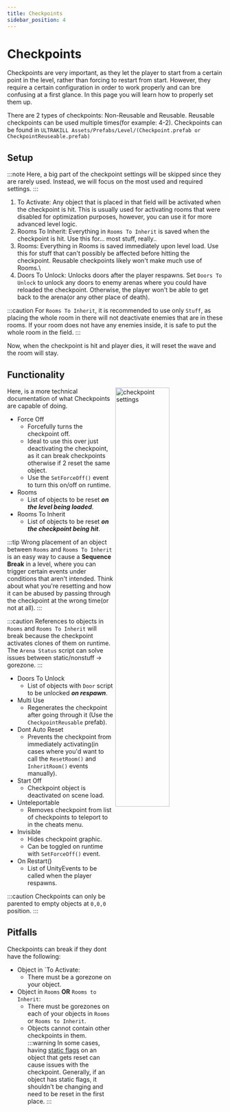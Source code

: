 ```yaml
---
title: Checkpoints
sidebar_position: 4
---
```

# Checkpoints

Checkpoints are very important, as they let the player to start from a certain point in the level, rather than forcing to restart from start. However, they require a certain configuration in order to work properly and can bre confusing at a first glance. In this page you will learn how to properly set them up.

There are 2 types of checkpoints: Non-Reusable and Reusable. Reusable checkpoints can be used multiple times(for example: 4-2). Checkpoints can be found in `ULTRAKILL Assets/Prefabs/Level/(Checkpoint.prefab or CheckpointReuseable.prefab)`

## Setup

:::note
Here, a big part of the checkpoint settings will be skipped since they are rarely used. Instead, we will focus on the most used and required settings.
:::

1. To Activate: Any object that is placed in that field will be activated when the checkpoint is hit. This is usually used for activating rooms that were disabled for optimization purposes, however, you can use it for more advanced level logic.
2. Rooms To Inherit: Everything in `Rooms To Inherit` is saved when the checkpoint is hit. Use this for... most stuff, really..
3. Rooms: Everything in Rooms is saved immediately upon level load. Use this for stuff that can't possibly be affected before hitting the checkpoint. Reusable checkpoints likely won't make much use of Rooms.\
4. Doors To Unlock: Unlocks doors after the player respawns. Set `Doors To Unlock` to unlock any doors to enemy arenas where you could have reloaded the checkpoint. Otherwise, the player won't be able to get back to the arena(or any other place of death).

:::caution
 For `Rooms To Inherit`, it is recommended to use only `Stuff`, as placing the whole room in there will not deactivate enemies that are in these rooms. If your room does not have any enemies inside, it is safe to put the whole room in the field.
:::

Now, when the checkpoint is hit and player dies, it will reset the wave and the room will stay.

## Functionality
<img align="right" src="https://coolboi21.github.io/Rude-Docs/Tutorials/Beginner/assets/creating-checkpoints-checkpoint-settings.png" 
alt="checkpoint settings" width="50%" height="50%" ></img>

Here, is a more technical documentation of what Checkpoints are capable of doing.

* Force Off
	* Forcefully turns the checkpoint off.
	* Ideal to use this over just deactivating the checkpoint, as it can break checkpoints otherwise if 2 reset the same object.
   	* Use the `SetForceOff()` event to turn this on/off on runtime.
* Rooms
	* List of objects to be reset <i><b>on the level being loaded</b></i>.
* Rooms To Inherit
	* List of objects to be reset <i><b>on the checkpoint being hit</b></i>.

:::tip
Wrong placement of an object between `Rooms` and `Rooms To Inherit` is an easy way to cause a <b>Sequence Break</b> in a level, where you can trigger certain events under conditions that aren't intended. Think about what you're resetting and how it can be abused by passing through the checkpoint at the wrong time(or not at all).
:::

:::caution
References to objects in `Rooms` and `Rooms To Inherit` will break because the checkpoint activates clones of them on runtime. The `Arena Status`  script can solve issues between static/nonstuff -> gorezone.
:::

* Doors To Unlock
	* List of objects with `Door` script to be unlocked <i><b>on respawn</b></i>.
* Multi Use
	* Regenerates the checkpoint after going through it (Use the `CheckpointReusable` prefab).
* Dont Auto Reset
	* Prevents the checkpoint from immediately activating(in cases where you'd want to call the `ResetRoom()` and `InheritRoom()` events manually).
* Start Off
	* Checkpoint object is deactivated on scene load.
* Unteleportable
	* Removes checkpoint from list of checkpoints to teleport to in the cheats menu.
* Invisible
	* Hides checkpoint graphic.
	* Can be toggled on runtime with `SetForceOff()` event.
* On Restart()
	* List of UnityEvents to be called when the player respawns.

:::caution
Checkpoints can only be parented to empty objects at `0,0,0` position.
:::

## Pitfalls

Checkpoints can break if they dont have the following:
* Object in `To Activate:
	* There must be a gorezone on your object.
* Object in `Rooms` <b>OR</b> `Rooms to Inherit`:
	* There must be gorezones on each of your objects in `Rooms` or `Rooms to Inherit`.
 	* Objects cannot contain other checkpoints in them.
:::warning
In some cases, having <a href="https://docs.unity3d.com/Manual/StaticObjects.html">static flags</a> on an object that gets reset can cause issues with the checkpoint. Generally, if an object has static flags, it shouldn't be changing and need to be reset in the first place.
:::